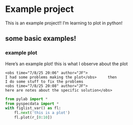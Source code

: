 # Example project

This is an example project!! I'm learning to plot in python!

## some basic examples!

### example plot {#sec:examplePlot1}

Here's an example plot!
<obs time="7/8/25 20:08" author="JF">
this
is what I observe about the plot</obs>
<err>

    <obs time="7/8/25 20:06" author="JF">
    I had some problems making the plot</obs>     then
    I do some stuff to fix the problems
    <obs time="7/8/25 20:08" author="JF">
    here are notes about the specific solution</obs>
</err>


```python
from pylab import *
from pyspecdata import *
with figlist_var() as fl:
    fl.next('this is a plot')
    fl.plot(r_[0:10])
```

